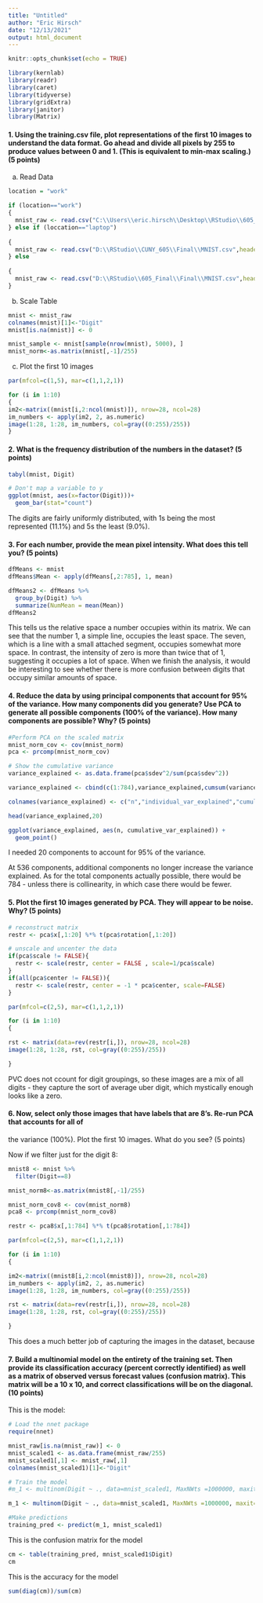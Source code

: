 ```yaml
---
title: "Untitled"
author: "Eric Hirsch"
date: "12/13/2021"
output: html_document
---
```


```r
knitr::opts_chunk$set(echo = TRUE)
```

```r
library(kernlab)
library(readr)
library(caret)
library(tidyverse)
library(gridExtra)
library(janitor)
library(Matrix)
```

#### 1. Using the training.csv file, plot representations of the first 10 images to understand the data format. Go ahead and divide all pixels by 255 to produce values between 0 and 1. (This is equivalent to min-max scaling.) (5 points)

a. Read Data

```r

location = "work"

if (location=="work")
{
  mnist_raw <- read.csv("C:\\Users\\eric.hirsch\\Desktop\\RStudio\\605_Final\\Final\\MNIST.csv",header=TRUE)
} else if (loccation=="laptop")
  
{
  mnist_raw <- read.csv("D:\\RStudio\\CUNY_605\\Final\\MNIST.csv",header=TRUE)
} else
  
{
  mnist_raw <- read.csv("D:\\RStudio\\605_Final\\Final\\MNIST.csv",header=TRUE)
}

```

b. Scale Table
```r

mnist <- mnist_raw
colnames(mnist)[1]<-"Digit"
mnist[is.na(mnist)] <- 0

mnist_sample <- mnist[sample(nrow(mnist), 5000), ]
mnist_norm<-as.matrix(mnist[,-1]/255)

```

c. Plot the first 10 images

```r

par(mfcol=c(1,5), mar=c(1,1,2,1))

for (i in 1:10)
{
im2<-matrix((mnist[i,2:ncol(mnist)]), nrow=28, ncol=28) 
im_numbers <- apply(im2, 2, as.numeric)
image(1:28, 1:28, im_numbers, col=gray((0:255)/255))
}

```

#### 2. What is the frequency distribution of the numbers in the dataset? (5 points)

```r

tabyl(mnist, Digit)

# Don't map a variable to y
ggplot(mnist, aes(x=factor(Digit)))+
  geom_bar(stat="count")
```

The digits are fairly uniformly distributed, with 1s being the most represented (11.1%) and 5s the least (9.0%).

#### 3. For each number, provide the mean pixel intensity. What does this tell you? (5 points)

```r

dfMeans <- mnist
dfMeans$Mean <- apply(dfMeans[,2:785], 1, mean)

dfMeans2 <- dfMeans %>%
  group_by(Digit) %>%
  summarize(NumMean = mean(Mean))
dfMeans2
```

This tells us the relative space a number occupies within its matrix.  We can see that the number 1, a simple line, occupies the least space. The seven, which is a line with a small attached segment, occupies somewhat more space.  In contrast, the intensity of zero is more than twice that of 1, suggesting it occupies a lot of space. When we finish the analysis, it would be interesting to see whether there is more confusion between digits that occupy similar amounts of space.

#### 4. Reduce the data by using principal components that account for 95% of the variance. How many components did you generate? Use PCA to generate all possible components (100% of the variance). How many components are possible? Why? (5 points) 

```r

#Perform PCA on the scaled matrix
mnist_norm_cov <- cov(mnist_norm)
pca <- prcomp(mnist_norm_cov)
```

```r

# Show the cumulative variance
variance_explained <- as.data.frame(pca$sdev^2/sum(pca$sdev^2))

variance_explained <- cbind(c(1:784),variance_explained,cumsum(variance_explained[,1]))

colnames(variance_explained) <- c("n","individual_var_explained","cumulative_var_explained")

head(variance_explained,20)

ggplot(variance_explained, aes(n, cumulative_var_explained)) +
  geom_point()
```

I needed 20 components to account for 95% of the variance.  

At 536 components, additional components no longer increase the variance explained. As for the total components actually possible, there would be 784 - unless there is collinearity, in which case there would be fewer.

#### 5. Plot the first 10 images generated by PCA. They will appear to be noise. Why? (5 points)

```r

# reconstruct matrix
restr <- pca$x[,1:20] %*% t(pca$rotation[,1:20])

# unscale and uncenter the data
if(pca$scale != FALSE){
  restr <- scale(restr, center = FALSE , scale=1/pca$scale)
}
if(all(pca$center != FALSE)){
  restr <- scale(restr, center = -1 * pca$center, scale=FALSE)
}

par(mfcol=c(2,5), mar=c(1,1,2,1))

for (i in 1:10)
{

rst <- matrix(data=rev(restr[i,]), nrow=28, ncol=28)
image(1:28, 1:28, rst, col=gray((0:255)/255))

}

```

PVC does not ccount for digit groupings, so these images are a mix of all digits - they capture the sort of average uber digit, which mystically enough looks like a zero.

#### 6. Now, select only those images that have labels that are 8’s. Re-run PCA that accounts for all of
the variance (100%). Plot the first 10 images. What do you see? (5 points)

Now if we filter just for the digit 8:

```r

mnist8 <- mnist %>%
  filter(Digit==8)

mnist_norm8<-as.matrix(mnist8[,-1]/255)

mnist_norm_cov8 <- cov(mnist_norm8)
pca8 <- prcomp(mnist_norm_cov8)
```

```r

restr <- pca8$x[,1:784] %*% t(pca8$rotation[,1:784])

par(mfcol=c(2,5), mar=c(1,1,2,1))

for (i in 1:10)
{

im2<-matrix((mnist8[i,2:ncol(mnist8)]), nrow=28, ncol=28) 
im_numbers <- apply(im2, 2, as.numeric)
image(1:28, 1:28, im_numbers, col=gray((0:255)/255))

rst <- matrix(data=rev(restr[i,]), nrow=28, ncol=28)
image(1:28, 1:28, rst, col=gray((0:255)/255))

}

```

This does a much better job of capturing the images in the dataset, because 

#### 7. Build a multinomial model on the entirety of the training set. Then provide its classification accuracy (percent correctly identified) as well as a matrix of observed versus forecast values (confusion matrix). This matrix will be a 10 x 10, and correct classifications will be on the diagonal. (10 points)

This is the model:

```r

# Load the nnet package
require(nnet)

mnist_raw[is.na(mnist_raw)] <- 0
mnist_scaled1 <- as.data.frame(mnist_raw/255)
mnist_scaled1[,1] <- mnist_raw[,1]
colnames(mnist_scaled1)[1]<-"Digit"

```
```r
# Train the model
#m_1 <- multinom(Digit ~ ., data=mnist_scaled1, MaxNWts =1000000, maxit=1000)

m_1 <- multinom(Digit ~ ., data=mnist_scaled1, MaxNWts =1000000, maxit=10)
```

```r
#Make predictions
training_pred <- predict(m_1, mnist_scaled1)
```

This is the confusion matrix for the model

```r
cm <- table(training_pred, mnist_scaled1$Digit)
cm
```

This is the accuracy for the model
```r
sum(diag(cm))/sum(cm)

```
